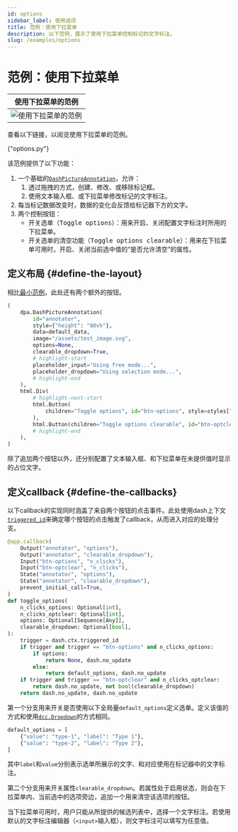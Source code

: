 ```yaml
---
id: options
sidebar_label: 使用选项
title: 范例：使用下拉菜单
description: 以下范例，展示了使用下拉菜单控制标记的文字标注。
slug: /examples/options
---
```





# 范例：使用下拉菜单

<div className="float-right indark-inv">

|                   使用下拉菜单的范例                   |
| :----------------------------------------------------: |
| ![使用下拉菜单的范例](/img/examples/demo-options.webp) |

</div>

查看以下链接，以阅览使用下拉菜单的范例。

<p>
  <DarkButton to={demoURL("options.py")} icon={mdiLanguagePython}>
    {"options.py"}
  </DarkButton>
</p>


该范例提供了以下功能：

1. 一个基础的[`DashPictureAnnotation`](../../apis/DashPictureAnnotation.mdx)，允许：
   1. 透过拖拽的方式，创建、修改、或移除标记框。
   2. 使用文本输入框、或下拉菜单修改标记的文字标注。
2. 每当标记数据改变时，数据的变化会反馈给标记器下方的文字。
3. 两个控制按钮：
   - 开关选单（<kbd>Toggle options</kbd>）：用来开启、关闭配置文字标注时所用的下拉菜单。
   - 开关选单的清空功能（<kbd>Toggle options clearable</kbd>）：用来在下拉菜单可用时，开启、关闭当前选中值的“是否允许清空”的属性。

## 定义布局 {#define-the-layout}

相比[最小范例](./minimal.mdx)，此处还有两个额外的按钮。

```python
(
    dpa.DashPictureAnnotation(
        id="annotator",
        style={"height": "80vh"},
        data=default_data,
        image="/assets/test_image.svg",
        options=None,
        clearable_dropdown=True,
        # highlight-start
        placeholder_input="Using free mode...",
        placeholder_dropdown="Using selection mode...",
        # highlight-end
    ),
    html.Div(
        # highlight-next-start
        html.Button(
            children="Toggle options", id="btn-options", style=styles["mr1"]
        ),
        html.Button(children="Toggle options clearable", id="btn-optclear"),
        # highlight-end
    ),
)
```

除了追加两个按钮以外，还分别配置了文本输入框、和下拉菜单在未提供值时显示的占位文字。

## 定义callback {#define-the-callbacks}

以下callback的实现同时涵盖了来自两个按钮的点击事件。此处使用dash上下文[`triggered_id`<IconExternalLink/>][link-triggered-id]来确定哪个按钮的点击触发了callback，从而进入对应的处理分支。

```python showLineNumbers
@app.callback(
    Output("annotator", "options"),
    Output("annotator", "clearable_dropdown"),
    Input("btn-options", "n_clicks"),
    Input("btn-optclear", "n_clicks"),
    State("annotator", "options"),
    State("annotator", "clearable_dropdown"),
    prevent_initial_call=True,
)
def toggle_options(
    n_clicks_options: Optional[int],
    n_clicks_optclear: Optional[int],
    options: Optional[Sequence[Any]],
    clearable_dropdown: Optional[bool],
):
    trigger = dash.ctx.triggered_id
    if trigger and trigger == "btn-options" and n_clicks_options:
        if options:
            return None, dash.no_update
        else:
            return default_options, dash.no_update
    if trigger and trigger == "btn-optclear" and n_clicks_optclear:
        return dash.no_update, not bool(clearable_dropdown)
    return dash.no_update, dash.no_update
```

第一个分支用来开关是否使用以下全局量`default_options`定义选单。定义该值的方式和使用[`dcc.Dropdown`][link-dccdropdown]的方式相同。

```python
default_options = [
    {"value": "type-1", "label": "Type 1"},
    {"value": "type-2", "label": "Type 2"},
]
```

其中`label`和`value`分别表示选单所展示的文字、和对应使用在标记器中的文字标注。

第二个分支用来开关属性`clearable_dropdown`。若属性处于启用状态，则会在下拉菜单内、当前选中的选项旁边，追加一个用来清空该选项的按钮。

当下拉菜单可用时，用户只能从所提供的候选列表中，选择一个文字标注。若使用默认的文字标注编辑器（`<input>`输入框），则文字标注可以填写为任意值。

[link-triggered-id]: https://dash.plotly.com/advanced-callbacks#properties-for-callback_context
[link-dccdropdown]: https://dash.plotly.com/dash-core-components/dropdown
